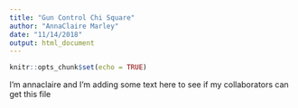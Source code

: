 ```yaml
---
title: "Gun Control Chi Square"
author: "AnnaClaire Marley"
date: "11/14/2018"
output: html_document
---
```


```r
knitr::opts_chunk$set(echo = TRUE)
```

I'm annaclaire and I'm adding some text here to see if my collaborators can get this file 